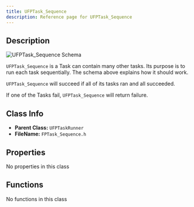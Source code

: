 ```yaml
---
title: UFPTask_Sequence
description: Reference page for UFPTask_Sequence
---
```



<Ref c="UFPTask_Sequence" p="UFlowPilotTask" />

## Description

<Image src={schema} alt="UFPTask_Sequence Schema" />

`UFPTask_Sequence` is a Task can contain many other tasks. Its purpose is to run each task sequentially.
The schema above explains how it should work.

`UFPTask_Sequence` will succeed if all of its tasks ran and all succeeded.

If one of the Tasks fail, `UFPTask_Sequence` will return failure.

## Class Info
- __Parent Class:__ `UFPTaskRunner`
- __FileName:__ `FPTask_Sequence.h`

## Properties

No properties in this class

## Functions

No functions in this class
